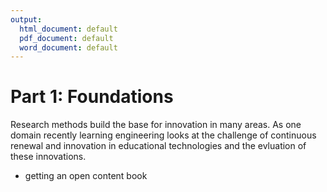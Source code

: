 ```yaml
---
output:
  html_document: default
  pdf_document: default
  word_document: default
---
```




# Part 1: Foundations {-}

Research methods build the base for innovation in many areas. As one domain recently learning engineering looks at the challenge of continuous renewal and innovation in educational technologies and the evluation of these innovations.

- getting an open content book

